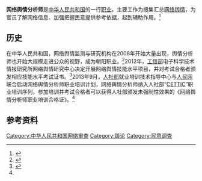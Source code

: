 {{expand|time=2013-09-06T03:03:15+00:00}}
{{refimprove|time=2013-09-06T03:03:15+00:00}}
'''网络舆情分析师'''是[[中华人民共和国|中华人民共和国]]的一行[[职业|职业]]，主要工作为搜集汇总[[网络舆情|网络舆情]]，为官员了解网络信息、加强把握民意提供参考依据，起到辅助作用。<ref name="peo">{{cite news | url = http://finance.people.com.cn/n/2013/0906/c66323-22823975.html | title = 网络舆情师纳入官方培训 主业为“替领导看网” | work = 人民网}}{{deadlink}}</ref>
==历史==
在中华人民共和国，网络舆情监测与研究机构在2008年开始大量出现，舆情分析师也开始大规模走进公众的视野，成为朝阳职业。<ref name="xin">{{cite news | url = http://news.xinhuanet.com/politics/2011-06/07/c_121501430.htm | title = 走近网络舆情分析师 | work = 新华网 | date = 2011-06-07 | accessdate = 2014-08-25 | deadurl = yes | archiveurl = https://web.archive.org/web/20120530200149/http://news.xinhuanet.com/politics/2011-06/07/c_121501430.htm | archivedate = 2012-05-30 }}</ref>2012年，[[工业和信息化部|工信部]]电子科学技术情报研究所网络舆情研究中心决定开展网络舆情技能水平项目，并对考试合格者颁发相应技能水平考试证书。<ref>{{cite web |url=http://www.npst.org.cn/kaoshi/249.html |title=考试简介_全国网络舆情技能水平考试管理中心 |publisher=Npst.org.cn |date= |accessdate=2014-08-25 |deadurl=yes |archiveurl=https://web.archive.org/web/20140708110028/http://www.npst.org.cn/kaoshi/249.html |archivedate=2014-07-08 }}</ref>2013年9月，[[人社部|人社部]]就业培训技术指导中心与[[人民网|人民网]]联合启动网络舆情分析师职业培训计划，网络舆情分析师纳入人社部“[[CETTIC|CETTIC]]”职业培训序列，参加培训并考试合格者可以获得人社部颁发未强制性效果的《网络舆情分析师职业培训合格证》。<ref name="peo"/>

==参考资料==
{{Reflist}}

[[Category:中华人民共和国网络审查|Category:中华人民共和国网络审查]]
[[Category:舆论|Category:舆论]]
[[Category:民意调查|Category:民意调查]]